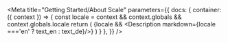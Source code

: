 

<Meta title="Getting Started/About Scale"
      parameters={{
          docs: {
              container: ({ context }) => {
                  const locale = context && context.globals && context.globals.locale
                  return (
                      <DocsContainer context={context}>
                          {locale && <Description markdown={locale ==='en' ? text_en : text_de}/>}
                      </DocsContainer>
                  )
              }
          },
      }}
/>
